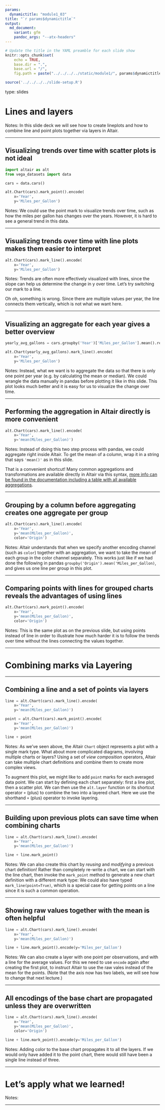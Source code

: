 ```yaml
---
params:
  dynamictitle: "module1_03"
title: "`r params$dynamictitle`"
output:
  md_document:
    variant: gfm
    pandoc_args: "--atx-headers"
---
```


```r
# Update the title in the YAML preamble for each slide show
knitr::opts_chunk$set(
    echo = TRUE,
    base.dir = ".",
    base.url = "/",
    fig.path = paste("../../../../static/module1/", params$dynamictitle,"/", sep = ""))

source('../../../../slide-setup.R')
```

type: slides

# Lines and layers

Notes:
In this slide deck we will see how to create lineplots
and how to combine line and point plots together
via layers in Altair.

---

## Visualizing trends over time with scatter plots is not ideal

```python
import altair as alt
from vega_datasets import data

cars = data.cars()

alt.Chart(cars).mark_point().encode(
    x='Year',
    y='Miles_per_Gallon')
```

Notes:
We could use the point mark to visualize trends over time,
such as how the miles per gallon has changes over the years.
However,
it is hard to see a general trend in this data.

---

## Visualizing trends over time with line plots makes them easier to interpret

```python
alt.Chart(cars).mark_line().encode(
    x='Year',
    y='Miles_per_Gallon')
```

Notes:
Trends are often more effectively visualized with lines,
since the slope can help us determine the change in y over time.
Let's try switching our mark to a line.

Oh oh, something is wrong.
Since there are multiple values per year,
the line connects them vertically,
which is not what we want here.

---

## Visualizing an aggregate for each year gives a better overview

```python
yearly_avg_gallons = cars.groupby('Year')['Miles_per_Gallon'].mean().reset_index()

alt.Chart(yearly_avg_gallons).mark_line().encode(
    x='Year',
    y='Miles_per_Gallon')
```

Notes:
Instead,
what we want is to aggregate the data
so that there is only one point per year
(e.g. by calculating the mean or median).
We could wrangle the data manually in pandas before plotting it
like in this slide.
This plot looks much better
and it is easy for us to visualize the change over time.

---

## Performing the aggregation in Altair directly is more convenient

```python
alt.Chart(cars).mark_line().encode(
    x='Year',
    y='mean(Miles_per_Gallon)')
```

Notes:
Instead of doing this two step process with pandas,
we could aggregate right inside Altair.
To get the mean of a column,
wrap it in a string that says `'mean()'` as in this slide.

That is a convenient shortcut!
Many common aggregations and transformations
are available directly in Altair via this syntax,
[more info can be found in the documentation
including a table with all available aggregations](https://altair-viz.github.io/user_guide/encoding.html#binning-and-aggregation).

---

## Grouping by a column before aggregating creates one aggregate per group

```python
alt.Chart(cars).mark_line().encode(
    x='Year',
    y='mean(Miles_per_Gallon)',
    color='Origin')
```

Notes:
Altair understands that when we specify another encoding channel
(such as `color`)
together with an aggregation,
we want to take the mean of each group
in the color channel separately.
This works just like if we had done the following in pandas
`groupby('Origin').mean('Miles_per_Gallon)`,
and gives us one line per group in this plot.

---

## Comparing points with lines for grouped charts reveals the advantages of using lines

```python
alt.Chart(cars).mark_point().encode(
    x='Year',
    y='mean(Miles_per_Gallon)',
    color='Origin')
```

Notes:
This is the same plot as on the previous slide,
but using points instead of line
in order to illustrate how much harder it is to follow
the trends over time without the lines connecting the values together.

---

# Combining marks via Layering

---

## Combining a line and a set of points via layers

```python
line = alt.Chart(cars).mark_line().encode(
    x='Year',
    y='mean(Miles_per_Gallon)')

point = alt.Chart(cars).mark_point().encode(
    x='Year',
    y='mean(Miles_per_Gallon)')

line + point
```

Notes:
As we've seen above, the Altair `Chart` object represents a plot with a single mark type.
What about more complicated diagrams, involving multiple charts or layers?
Using a set of *view composition* operators,
Altair can take multiple chart definitions
and combine them to create more complex views.

To augment this plot,
we might like to add `point` marks for each averaged data point.
We can start by defining each chart separately:
first a line plot,
then a scatter plot.
We can then use the `alt.layer` function or its shortcut operator `+` (plus)
to combine the two into a layered chart.
Here we use the shorthand `+` (plus) operator to invoke layering.

---

## Building upon previous plots can save time when combining charts

```python
line = alt.Chart(cars).mark_line().encode(
    x='Year',
    y='mean(Miles_per_Gallon)')

line + line.mark_point()
```

Notes:
We can also create this chart by *reusing* and *modifying* a previous chart definition!
Rather than completely re-write a chart,
we can start with the line chart,
then invoke the `mark_point` method
to generate a new chart definition with a different mark type:
We could also have typed `mark_line(point=True)`,
which is a special case for getting points on a line
since it is such a common operation.

---

## Showing raw values together with the mean is often helpful

```python
line = alt.Chart(cars).mark_line().encode(
    x='Year',
    y='mean(Miles_per_Gallon)')

line + line.mark_point().encode(y='Miles_per_Gallon')
```


Notes:
We can also create a layer with one point per observations,
and with a line for the average values.
For this we need to use `encode` again
after creating the first plot,
to instruct Altair to use the raw vales
instead of the mean for the points.
(Note that the axis now has two labels,
we will see how to change that next lecture.)

---

## All encodings of the base chart are propagated unless they are overwritten

```python
line = alt.Chart(cars).mark_line().encode(
    x='Year',
    y='mean(Miles_per_Gallon)',
    color='Origin')

line + line.mark_point().encode(y='Miles_per_Gallon')
```

Notes:
Adding color to the base chart propagates it to all the layers.
If we would only have added it to the point chart,
there would still have been a single line instead of three.

---

# Let's apply what we learned!

Notes: <br>

---

